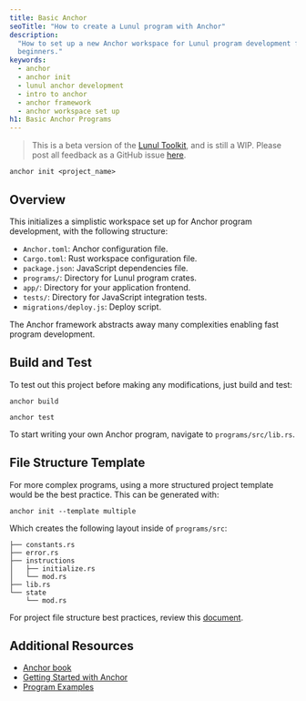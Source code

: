 ```yaml
---
title: Basic Anchor
seoTitle: "How to create a Lunul program with Anchor"
description:
  "How to set up a new Anchor workspace for Lunul program development for
  beginners."
keywords:
  - anchor
  - anchor init
  - lunul anchor development
  - intro to anchor
  - anchor framework
  - anchor workspace set up
h1: Basic Anchor Programs
---
```


> This is a beta version of the [Lunul Toolkit](/docs/toolkit/), and is
> still a WIP. Please post all feedback as a GitHub issue
> [here](https://github.com/lunul-foundation/developer-content/issues/new?title=%5Btoolkit%5D%20).

```shell
anchor init <project_name>
```

## Overview

This initializes a simplistic workspace set up for Anchor program development,
with the following structure:

- `Anchor.toml`: Anchor configuration file.
- `Cargo.toml`: Rust workspace configuration file.
- `package.json`: JavaScript dependencies file.
- `programs/`: Directory for Lunul program crates.
- `app/`: Directory for your application frontend.
- `tests/`: Directory for JavaScript integration tests.
- `migrations/deploy.js`: Deploy script.

The Anchor framework abstracts away many complexities enabling fast program
development.

## Build and Test

To test out this project before making any modifications, just build and test:

```shell
anchor build
```

```shell
anchor test
```

To start writing your own Anchor program, navigate to `programs/src/lib.rs`.

## File Structure Template

For more complex programs, using a more structured project template would be the
best practice. This can be generated with:

```shell
anchor init --template multiple
```

Which creates the following layout inside of `programs/src`:

```shell
├── constants.rs
├── error.rs
├── instructions
│   ├── initialize.rs
│   └── mod.rs
├── lib.rs
└── state
    └── mod.rs
```

For project file structure best practices, review this
[document](/docs/toolkit/projects/project-layout).

## Additional Resources

- [Anchor book](https://www.anchor-lang.com/)
- [Getting Started with Anchor](/docs/programs/anchor/)
- [Program Examples](https://github.com/lunul-developers/program-examples)
